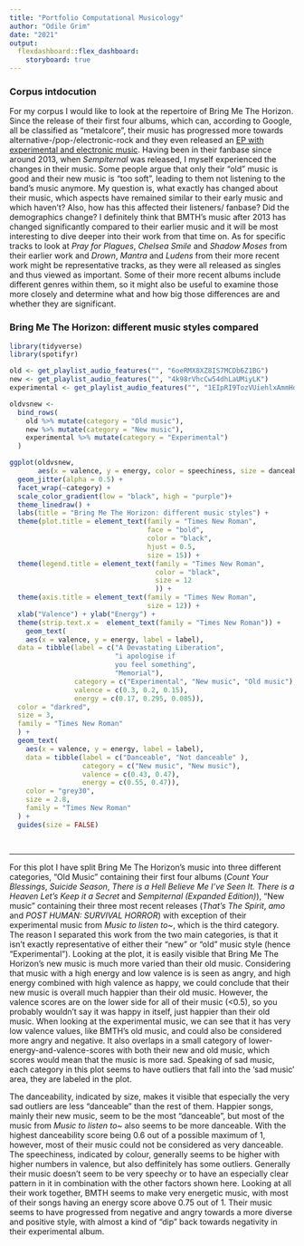 ```yaml
---
title: "Portfolio Computational Musicology"
author: "Odile Grim"
date: "2021"
output: 
  flexdashboard::flex_dashboard:
    storyboard: true
---
```


### Corpus intdocution

For my corpus I would like to look at the repertoire of Bring Me The Horizon. Since the release of their first four albums, which can, according to Google, all be classified as "metalcore", their music has progressed more towards alternative-/pop-/electronic-rock and they even released an [EP with experimental and electronic music](https://open.spotify.com/album/6yC6aLzX5knhWpKDidwxft). Having been in their fanbase since around 2013, when *Sempiternal* was released, I myself experienced the changes in their music. Some people argue that only their "old" music is good and their new music is "too soft", leading to them not listening to the band's music anymore. My question is, what exactly has changed about their music, which aspects have remained similar to their early music and which haven't? Also, how has this affected their listeners/ fanbase? Did the demographics change? I definitely think that BMTH's music after 2013 has changed significantly compared to their earlier music and it will be most interesting to dive deeper into their work from that time on. As for specific tracks to look at *Pray for Plagues*, *Chelsea Smile* and *Shadow Moses* from their earlier work and *Drown*, *Mantra* and *Ludens* from their more recent work might be representative tracks, as they were all released as singles and thus viewed as important. Some of their more recent albums include different genres within them, so it might also be useful to examine those more closely and determine what and how big those differences are and whether they are significant.


### Bring Me The Horizon: different music styles compared

```r
library(tidyverse)
library(spotifyr)

old <- get_playlist_audio_features("", "6oeRMX8XZ8IS7MCDb6Z1BG")
new <- get_playlist_audio_features("", "4k98rVhcCw54dhLaUMiyLK")
experimental <- get_playlist_audio_features("", "1EIpRI9TozVUiehlxAmmHq")

oldvsnew <-
  bind_rows(
    old %>% mutate(category = "Old music"),
    new %>% mutate(category = "New music"),
    experimental %>% mutate(category = "Experimental")
  )

ggplot(oldvsnew, 
       aes(x = valence, y = energy, color = speechiness, size = danceability)) +
  geom_jitter(alpha = 0.5) +
  facet_wrap(~category) +
  scale_color_gradient(low = "black", high = "purple")+
  theme_linedraw() +
  labs(title = "Bring Me The Horizon: different music styles") +
  theme(plot.title = element_text(family = "Times New Roman", 
                                  face = "bold", 
                                  color = "black",
                                  hjust = 0.5,
                                  size = 15)) +
  theme(legend.title = element_text(family = "Times New Roman",
                                    color = "black",
                                    size = 12
                                    )) +
  theme(axis.title = element_text(family = "Times New Roman",
                                  size = 12)) +
  xlab("Valence") + ylab("Energy") +
  theme(strip.text.x =  element_text(family = "Times New Roman")) +
    geom_text(
    aes(x = valence, y = energy, label = label),
  data = tibble(label = c("A Devastating Liberation", 
                          "i apologise if 
                          you feel something",
                          "Memorial"), 
                category = c("Experimental", "New music", "Old music"), 
                valence = c(0.3, 0.2, 0.15),
                energy = c(0.17, 0.295, 0.085)),
  color = "darkred",
  size = 3,
  family = "Times New Roman"
  ) +
  geom_text(
    aes(x = valence, y = energy, label = label),
    data = tibble(label = c("Danceable", "Not danceable" ),
                  category = c("New music", "New music"),
                  valence = c(0.43, 0.47),
                  energy = c(0.55, 0.47)),
    color = "grey30",
    size = 2.8,
    family = "Times New Roman"
  ) +
  guides(size = FALSE)

  
```

*** 

For this plot I have split Bring Me The Horizon's music into three different categories, "Old Music" containing their first four albums (*Count Your Blessings*, *Suicide Season*, *There is a Hell Believe Me I've Seen It. There is a Heaven Let's Keep it a Secret* and *Sempiternal (Expanded Edition)*), "New music" containing their three most recent releases (*That's The Spirit*, *amo* and *POST HUMAN: SURVIVAL HORROR*) with exception of their experimental music from *Music to listen to~*, which is the third category. The reason I separated this work from the two main categories, is that it isn't exactly representative of either their "new" or "old" music style (hence "Experimental").
  Looking at the plot, it is easily visible that Bring Me The Horizon's new music is much more varied than their old music. Considering that music with a high energy and low valence is is seen as angry, and high energy combined with high valence as happy, we could conclude that their new music is overall much happier than their old music. However, the valence scores are on the lower side for all of their music (<0.5), so you probably wouldn't say it was happy in itself, just happier than their old music. When looking at the experimental music, we can see that it has very low valence values, like BMTH's old music, and could also be considered more angry and negative. It also overlaps in a small category of lower-energy-and-valence-scores with both their new and old music, which scores would mean that the music is more sad. Speaking of sad music, each category in this plot seems to have outliers that fall into the 'sad music' area, they are labeled in the plot.
  
  The danceability, indicated by size, makes it visible that especially the very sad outliers are less "danceable" than the rest of them. Happier songs, mainly their new music, seem to be the most "danceable", but most of the music from *Music to listen to~* also seems to be more danceable. With the highest danceability score being 0.6 out of a possible maximum of 1, however, most of their music could not be considered as very danceable. The speechiness, indicated by colour, generally seems to be higher with higher numbers in valence, but also deffinitely has some outliers. Generally their music doesn't seem to be very speechy or to have an especially clear pattern in it in combination with the other factors shown here. Looking at all their work together, BMTH seems to make very energetic music, with most of their songs having an energy score above 0.75 out of 1. Their music seems to have progressed from negative and angry towards a more diverse and positive style, with almost a kind of "dip" back towards negativity in their experimental album. 

